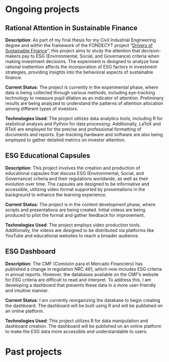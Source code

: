 # Ongoing projects

## Rational Attention in Sustainable Finance

**Description**: As part of my final thesis for my Civil Industrial Engineering degree and within the framework of the FONDECYT project "[Drivers of Sustainable Finance](https://sebacea.github.io/drivers/)", this project aims to study the attention that decision-makers pay to ESG (Environmental, Social, and Governance) criteria when making investment decisions. The experiment is designed to analyze how rational inattention affects the incorporation of ESG factors in investment strategies, providing insights into the behavioral aspects of sustainable finance.

**Current Status**: The project is currently in the experimental phase, where data is being collected through various methods, including eye-tracking technology to measure pupil dilation as an indicator of attention. Preliminary results are being analyzed to understand the patterns of attention allocation among different types of investors.

**Technologies Used**: The project utilizes data analytics tools, including R for statistical analysis and Python for data processing. Additionally, LaTeX and RTeX are employed for the precise and professional formatting of documents and reports. Eye-tracking hardware and software are also being employed to gather detailed metrics on investor attention.

## ESG Educational Capsules

**Description**: This project involves the creation and production of educational capsules that discuss ESG (Environmental, Social, and Governance) criteria and their regulations worldwide, as well as their evolution over time. The capsules are designed to be informative and accessible, utilizing video format supported by presentations in the background to enhance the learning experience.

**Current Status**: The project is in the content development phase, where scripts and presentations are being created. Initial videos are being produced to pilot the format and gather feedback for improvement.

**Technologies Used**: The project employs video production tools. Additionally, the videos are designed to be distributed via platforms like YouTube and educational websites to reach a broader audience.

## ESG Dashboard

**Description**: The CMF (Comisión para el Mercado Financiero) has published a change in regulation NRC 461, which now includes ESG criteria in annual reports. However, the databases available on the CMF's website for ESG criteria are difficult to read and interpret. To address this, I am developing a dashboard that presents these data in a more user-friendly and intuitive manner.

**Current Status**: I am currently reorganizing the database to begin creating the dashboard. The dashboard will be built using R and will be published on an online platform.

**Technologies Used**: This project utilizes R for data manipulation and dashboard creation. The dashboard will be published on an online platform to make the ESG data more accessible and understandable to users.

# Past projects

## 
